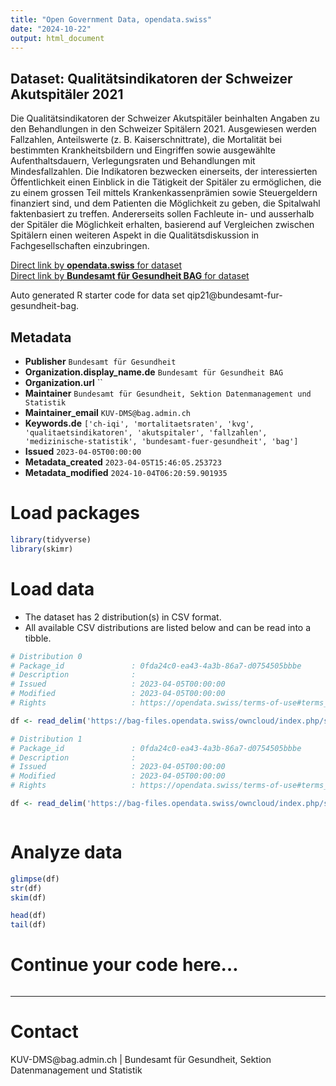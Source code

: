 ```yaml
---
title: "Open Government Data, opendata.swiss"
date: "2024-10-22"
output: html_document
---
```


## Dataset: Qualitätsindikatoren der Schweizer Akutspitäler 2021

Die Qualitätsindikatoren der Schweizer Akutspitäler beinhalten Angaben zu den Behandlungen in den Schweizer Spitälern 2021. Ausgewiesen werden Fallzahlen, Anteilswerte (z. B. Kaiserschnittrate), die Mortalität bei bestimmten Krankheitsbildern und Eingriffen sowie ausgewählte Aufenthaltsdauern, Verlegungsraten und Behandlungen mit Mindesfallzahlen.
Die Indikatoren bezwecken einerseits, der interessierten Öffentlichkeit einen Einblick in die Tätigkeit der Spitäler zu ermöglichen, die zu einem grossen Teil mittels Krankenkassenprämien sowie Steuergeldern finanziert sind, und dem Patienten die Möglichkeit zu geben, die Spitalwahl faktenbasiert zu treffen. Andererseits sollen Fachleute in- und ausserhalb der Spitäler die Möglichkeit erhalten, basierend auf Vergleichen zwischen Spitälern einen weiteren Aspekt in die Qualitätsdiskussion in Fachgesellschaften einzubringen.

[Direct link by **opendata.swiss** for dataset](https://opendata.swiss/de/dataset/qualitatsindikatoren-der-schweizer-akutspitaler-2021)<br>
[Direct link by **Bundesamt für Gesundheit BAG** for dataset](http://www.bag.admin.ch/qiss)

Auto generated R starter code for data set qip21@bundesamt-fur-gesundheit-bag.

## Metadata

- **Publisher** `Bundesamt für Gesundheit`
- **Organization.display_name.de** `Bundesamt für Gesundheit BAG`
- **Organization.url** ``
- **Maintainer** `Bundesamt für Gesundheit, Sektion Datenmanagement und Statistik`
- **Maintainer_email** `KUV-DMS@bag.admin.ch`
- **Keywords.de** `['ch-iqi', 'mortalitaetsraten', 'kvg', 'qualitaetsindikatoren', 'akutspitaler', 'fallzahlen', 'medizinische-statistik', 'bundesamt-fuer-gesundheit', 'bag']`
- **Issued** `2023-04-05T00:00:00`
- **Metadata_created** `2023-04-05T15:46:05.253723`
- **Metadata_modified** `2024-10-04T06:20:59.901935`


# Load packages

```r

library(tidyverse)
library(skimr)

```

# Load data

-   The dataset has 2 distribution(s) in CSV format.
-   All available CSV distributions are listed below and can be read into a tibble.

```r

# Distribution 0
# Package_id               : 0fda24c0-ea43-4a3b-86a7-d0754505bbbe
# Description              : 
# Issued                   : 2023-04-05T00:00:00
# Modified                 : 2023-04-05T00:00:00
# Rights                   : https://opendata.swiss/terms-of-use#terms_by

df <- read_delim('https://bag-files.opendata.swiss/owncloud/index.php/s/qYCBExcrZnYkFgE')

# Distribution 1
# Package_id               : 0fda24c0-ea43-4a3b-86a7-d0754505bbbe
# Description              : 
# Issued                   : 2023-04-05T00:00:00
# Modified                 : 2023-04-05T00:00:00
# Rights                   : https://opendata.swiss/terms-of-use#terms_by

df <- read_delim('https://bag-files.opendata.swiss/owncloud/index.php/s/ZHxpwqoc8D5gLbX')



```

# Analyze data

```r

glimpse(df)
str(df)
skim(df)

head(df)
tail(df)

```

# Continue your code here...

```r

```

------------------------------------------------------------------------

# Contact

KUV-DMS@bag.admin.ch | Bundesamt für Gesundheit, Sektion Datenmanagement und Statistik
